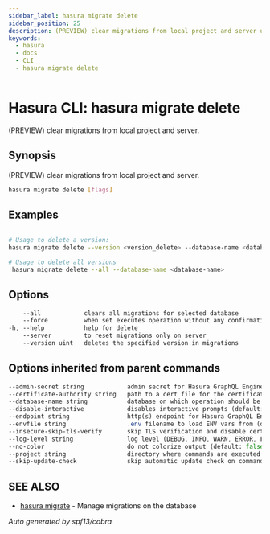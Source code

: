 ```yaml
---
sidebar_label: hasura migrate delete
sidebar_position: 25
description: (PREVIEW) clear migrations from local project and server using the Hasura CLI
keywords:
  - hasura
  - docs
  - CLI
  - hasura migrate delete
---
```


# Hasura CLI: hasura migrate delete

(PREVIEW) clear migrations from local project and server.

## Synopsis

(PREVIEW) clear migrations from local project and server.

```bash
hasura migrate delete [flags]
```

## Examples

```bash

# Usage to delete a version:
hasura migrate delete --version <version_delete> --database-name <database-name>

# Usage to delete all versions
 hasura migrate delete --all --database-name <database-name>
```

## Options

```sass
    --all            clears all migrations for selected database
    --force          when set executes operation without any confirmation
-h, --help           help for delete
    --server         to reset migrations only on server
    --version uint   deletes the specified version in migrations
```

## Options inherited from parent commands

```sass
--admin-secret string            admin secret for Hasura GraphQL Engine (env "HASURA_GRAPHQL_ADMIN_SECRET")
--certificate-authority string   path to a cert file for the certificate authority (env "HASURA_GRAPHQL_CERTIFICATE_AUTHORITY")
--database-name string           database on which operation should be applied
--disable-interactive            disables interactive prompts (default: false) (env "HASURA_GRAPHQL_DISABLE_INTERACTIVE")
--endpoint string                http(s) endpoint for Hasura GraphQL Engine (env "HASURA_GRAPHQL_ENDPOINT")
--envfile string                 .env filename to load ENV vars from (default ".env")
--insecure-skip-tls-verify       skip TLS verification and disable cert checking (default: false) (env "HASURA_GRAPHQL_INSECURE_SKIP_TLS_VERIFY")
--log-level string               log level (DEBUG, INFO, WARN, ERROR, FATAL) (default "INFO")
--no-color                       do not colorize output (default: false)
--project string                 directory where commands are executed (default: current dir)
--skip-update-check              skip automatic update check on command execution
```

## SEE ALSO

- [hasura migrate](/hasura-cli/commands/hasura_migrate.mdx) - Manage migrations on the database

_Auto generated by spf13/cobra_
